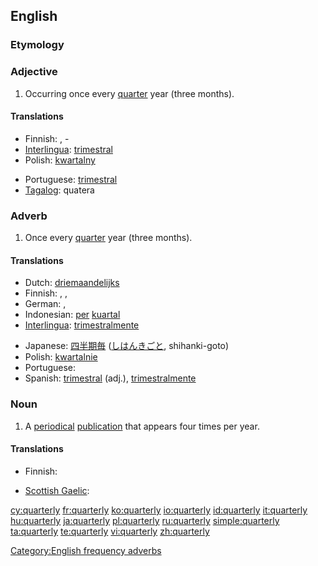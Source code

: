 ==English==

===Etymology===
{{suffix|quarter|ly}}

===Adjective===
{{en-adj|-}}

# Occurring once every [[quarter]] year (three months).

====Translations====
{{trans-top|Occurring once every quarter year}}
* Finnish: {{t|fi|neljännesvuosittainen}}, {{t-|fi|neljännesvuosi}}-
* [[Interlingua]]: [[trimestral]]
* Polish: [[kwartalny]] {{m}}
{{trans-mid}}
* Portuguese: [[trimestral]] {{m|f}}
* [[Tagalog]]: quatera
{{trans-bottom}}

===Adverb===
{{en-adv|-}}

# Once every [[quarter]] year (three months).

====Translations====
{{trans-top|Once every quarter year}}
* Dutch: [[driemaandelijks]]
* Finnish: {{t-|fi|neljännesvuosittain}}, {{t|fi|neljänneksittäin}}, {{t|fi|vuosineljänneksittäin}}
* German: {{t-|de|vierteljährlich}}, {{t-|de|quartalsweise}}
* Indonesian: [[per]] [[kuartal]]
* [[Interlingua]]: [[trimestralmente]]
{{trans-mid}}
* Japanese: [[四半期毎]] ([[しはんきごと]], shihanki-goto)
* Polish: [[kwartalnie]]
* Portuguese: {{t-|pt|trimestralmente}}
* Spanish: [[trimestral]] (adj.), [[trimestralmente]]
{{trans-bottom}}

===Noun===
{{en-noun|quarterlies}}

# A [[periodical]] [[publication]] that appears four times per year.

====Translations====
{{trans-top|periodical publication}}
* Finnish: {{t|fi|neljännesvuosijulkaisu}}
{{trans-mid}}
* [[Scottish Gaelic]]: {{t-|gd|ràitheachan|m|xs=Scottish Gaelic}}
{{trans-bottom}}

[[Category:English frequency adverbs]]

[[cy:quarterly]]
[[fr:quarterly]]
[[ko:quarterly]]
[[io:quarterly]]
[[id:quarterly]]
[[it:quarterly]]
[[hu:quarterly]]
[[ja:quarterly]]
[[pl:quarterly]]
[[ru:quarterly]]
[[simple:quarterly]]
[[ta:quarterly]]
[[te:quarterly]]
[[vi:quarterly]]
[[zh:quarterly]]